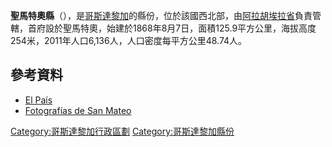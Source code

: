 {{Coord|9|57|45|N|84|33|40|W|display=title}}

'''聖馬特奧縣'''（{{lang-es|Cantón de San Mateo}}），是[[哥斯達黎加|哥斯達黎加]]的縣份，位於該國西北部，由[[阿拉胡埃拉省|阿拉胡埃拉省]]負責管轄，首府設於聖馬特奧，始建於1868年8月7日，面積125.9平方公里，海拔高度254米，2011年人口6,136人，人口密度每平方公里48.74人。

==參考資料==
* [https://web.archive.org/web/20101209084054/http://elpais.cr/articulos.php?id=37619 El País]
* [http://www.skyscrapercity.com/showthread.php?t=1026621 Fotografías de San Mateo] {{Wayback|url=http://www.skyscrapercity.com/showthread.php?t=1026621 |date=20150418082013 }}

{{哥斯達黎加省份}}
[[Category:哥斯達黎加行政區劃|Category:哥斯達黎加行政區劃]]
[[Category:哥斯達黎加縣份|Category:哥斯達黎加縣份]]